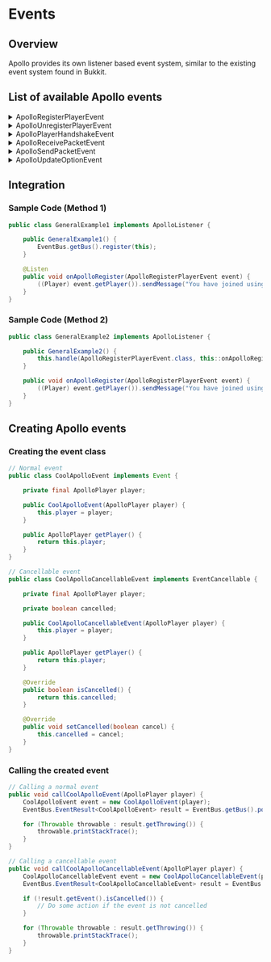 
# Events

## Overview

Apollo provides its own listener based event system, similar to the existing event system found in Bukkit.

## List of available Apollo events

<details>
<summary>ApolloRegisterPlayerEvent</summary>

#### ApolloRegisterPlayerEvent

_Called when the player joins the server using Lunar Client._

| Field                 | Description                            |
| --------------------- | -------------------------------------- |
| `ApolloPlayer player` | The Apollo player that was registered. |

</details>

<details>
<summary>ApolloUnregisterPlayerEvent</summary>

#### ApolloUnregisterPlayerEvent

_Called when the player leaves the server using Lunar Client._

| Field                 | Description                              |
| --------------------- | ---------------------------------------- |
| `ApolloPlayer player` | The Apollo player that was unregistered. |

</details>

<details>
<summary>ApolloPlayerHandshakeEvent</summary>

#### ApolloPlayerHandshakeEvent

_Called when the client sends a PlayerHandshakeMessage._

| Field                                    | Description                                                   |
|------------------------------------------|---------------------------------------------------------------|
| `ApolloPlayer player`                    | The Apollo player that sent the packet.                       |
| `MinecraftVersion minecraftVersion`      | The minecraft version the player is running.                  |
| `LunarClientVersion lunarClientVersion`  | The Lunar Client version the player is running.               |
| `List<LunarClientMod> installedMods`     | List of all internal and external mods the player has running.|


<details>
<summary>Minecraft Version Information</summary>

##### All `MinecraftVersion minecraftVersion` Versions

- V1_7
- V1_8
- V1_9
- V1_10
- V1_11
- V1_12
- V1_16_1
- V1_16_5
- V1_17_0
- V1_17_1
- V1_18_1
- V1_18_2
- V1_19_pre
- V1_19_0
- V1_19_2
- V1_19_3
- V1_19_4
- V1_20_0
- V1_20_1
- V1_20_2
- V1_20_3
- V1_20_4
- UNKNOWN (Occurs when Apollo is outdated or hasn't been updated to include new Minecraft versions.)

<Callout type="warning">This list may not consistently reflect the most up-to-date information regarding supported versions.</Callout>

</details>

<details>
<summary>Lunar Client Version Information</summary>

##### How `LunarClientVersion lunarClientVersion` Works

This returns all the attributes about the version of Lunar Client the player is using.

| Attributes  | Description                                         |
|-------------|-----------------------------------------------------|
| `gitBranch` | The current branch of Lunar Client. (e.g. 'master') |
| `gitCommit` | The current commit of the branch.                   |
| `semVer`    | The versions semver encoding. (e.g. '2.5.1'         |

</details>

<details>
<summary>LunarClientMod (Installed Mods) Information</summary>

##### How `List<LunarClientMod> installedMods` Works

This returns a list of each mod, and its respective attributes.

###### Mod Attributes

| Attributes    | Description                                                    |
|---------------|----------------------------------------------------------------|
| `id`          | The unique identifier for the mod. (e.g. 'sodium')             |
| `displayName` | The human-readable/user-friendly display name. (e.g. 'Sodium') |
| `version`     | The current version of the mod. (e.g. '1.2.21')                |
| `type`        | The type of mod it's classified as. (e.g. 'FABRIC_INTERNAL')   |

###### The Different `Type` of Mods

| Type              | Description                                     |
|-------------------|-------------------------------------------------|
| `FABRIC_INTERNAL` | A fabric mod that is shipped with Lunar Client. |
| `FABRIC_EXTERNAL` | A fabric mod that is loaded by the Player.      |
| `FORGE_INTERNAL`  | A forge mod that is shipped with Lunar Client.  |
| `FORGE_EXTERNAL`  | A forge mod that is loaded by the Player.       |

</details>

</details>

<details>
<summary>ApolloReceivePacketEvent</summary>

#### ApolloReceivePacketEvent

_Called when the Apollo player receives an Apollo packet from Lunar Client._

| Field                 | Description                                 |
| --------------------- | ------------------------------------------- |
| `ApolloPlayer player` | The Apollo player that received the packet. |
| `Any packet`          | The Apollo packet that was received.        |

</details>

<details>
<summary>ApolloSendPacketEvent</summary>

#### ApolloSendPacketEvent

_Called when the Apollo player sends an Apollo packet to Lunar Client._

| Field                 | Description                             |
| --------------------- | --------------------------------------- |
| `ApolloPlayer player` | The Apollo player that sent the packet. |
| `Any packet`          | The Apollo packet that was sent.        |

<Callout type="info">This event is cancellable.</Callout>

</details>

<details>
<summary>ApolloUpdateOptionEvent</summary>

#### ApolloUpdateOptionEvent

_Called when an option is updated._

| Field                    | Description                                                                      |
| ------------------------ | -------------------------------------------------------------------------------- |
| `Options container`      | The container that the option is in.                                             |
| `ApolloPlayer player`    | The Apollo player the option was updated for, or null if it was a global option. |
| `Option<?, ?, ?> option` | The option that was updated.                                                     |
| `Object value`           | The new value of the option.                                                     |

<Callout type="info">This event is cancellable.</Callout>

</details>

## Integration

### Sample Code (Method 1)

```java
public class GeneralExample1 implements ApolloListener {

    public GeneralExample1() {
        EventBus.getBus().register(this);
    }

    @Listen
    public void onApolloRegister(ApolloRegisterPlayerEvent event) {
        ((Player) event.getPlayer()).sendMessage("You have joined using LunarClient!");
    }
}
```

### Sample Code (Method 2)

```java
public class GeneralExample2 implements ApolloListener {

    public GeneralExample2() {
        this.handle(ApolloRegisterPlayerEvent.class, this::onApolloRegister);
    }

    public void onApolloRegister(ApolloRegisterPlayerEvent event) {
        ((Player) event.getPlayer()).sendMessage("You have joined using LunarClient!");
    }
}
```

## Creating Apollo events

### Creating the event class

```java
// Normal event
public class CoolApolloEvent implements Event {

    private final ApolloPlayer player;

    public CoolApolloEvent(ApolloPlayer player) {
        this.player = player;
    }

    public ApolloPlayer getPlayer() {
        return this.player;
    }
}

// Cancellable event
public class CoolApolloCancellableEvent implements EventCancellable {

    private final ApolloPlayer player;

    private boolean cancelled;

    public CoolApolloCancellableEvent(ApolloPlayer player) {
        this.player = player;
    }

    public ApolloPlayer getPlayer() {
        return this.player;
    }

    @Override
    public boolean isCancelled() {
        return this.cancelled;
    }

    @Override
    public void setCancelled(boolean cancel) {
        this.cancelled = cancel;
    }
}
```

### Calling the created event

```java
// Calling a normal event
public void callCoolApolloEvent(ApolloPlayer player) {
    CoolApolloEvent event = new CoolApolloEvent(player);
    EventBus.EventResult<CoolApolloEvent> result = EventBus.getBus().post(event);

    for (Throwable throwable : result.getThrowing()) {
        throwable.printStackTrace();
    }
}

// Calling a cancellable event
public void callCoolApolloCancellableEvent(ApolloPlayer player) {
    CoolApolloCancellableEvent event = new CoolApolloCancellableEvent(player);
    EventBus.EventResult<CoolApolloCancellableEvent> result = EventBus.getBus().post(event);

    if (!result.getEvent().isCancelled()) {
        // Do some action if the event is not cancelled
    }

    for (Throwable throwable : result.getThrowing()) {
        throwable.printStackTrace();
    }
}
```
